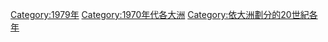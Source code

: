 [[Category:1979年|Category:1979年]]
[[Category:1970年代各大洲|Category:1970年代各大洲]]
[[Category:依大洲劃分的20世紀各年|Category:依大洲劃分的20世紀各年]]